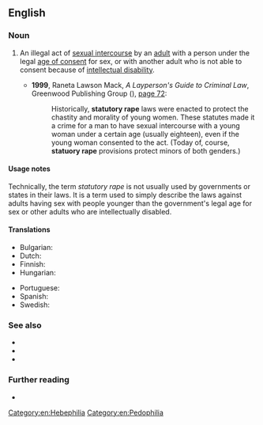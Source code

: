 {{also|statutory-rape}}
==English==

===Noun===
{{en-noun|~}}

# {{lb|en|legal}} An illegal act of [[sexual intercourse]] by an [[adult]] with a person under the legal [[age of consent]] for sex, or with another adult who is not able to consent because of [[intellectual disability]].
#* '''1999''', Raneta Lawson Mack, ''A Layperson's Guide to Criminal Law'', Greenwood Publishing Group ({{ISBN|9780313305566}}), [https://books.google.com/books?id=qYgKO18W-eIC&lpg=PA72&dq=%22statutory%20rape%22&pg=PA72#v=onepage&q=%22statutory%20rape%22&f=false page 72]:
#*: Historically, '''statutory rape''' laws were enacted to protect the chastity and morality of young women. These statutes made it a crime for a man to have sexual intercourse with a young woman under a certain age (usually eighteen), even if the young woman consented to the act. (Today of, course, '''statuory rape''' provisions protect minors of both genders.)

====Usage notes====
Technically, the term ''statutory rape'' is not usually used by governments or states in their laws. It is a term used to simply describe the laws against adults having sex with people younger than the government's legal age for sex or other adults who are intellectually disabled.

====Translations====
{{trans-top|intercourse with a minor}}
* Bulgarian: {{t+|bg|блудство|n}}
* Dutch: {{t|nl|sex met minderjarige}}
* Finnish: {{t|fi|törkeä lapsen seksuaalinen hyväksikäyttö}}
* Hungarian: {{t|hu|[[fiatalkorú]] [[sérelem|sérelmére]] [[elkövet]]ett [[nemi]] [[erőszak]]}}
{{trans-mid}}
* Portuguese: {{t|pt|estupro presumido|m}}
* Spanish: {{t+|es|estupro|m}}
* Swedish: {{t|sv|samlag med minderårig}}
{{trans-bottom}}

===See also===
* {{l|en|rape}}
* {{l|en|jailbait}}
* {{l|en|molest}}

===Further reading===
* {{pedia}}

[[Category:en:Hebephilia]]
[[Category:en:Pedophilia]]